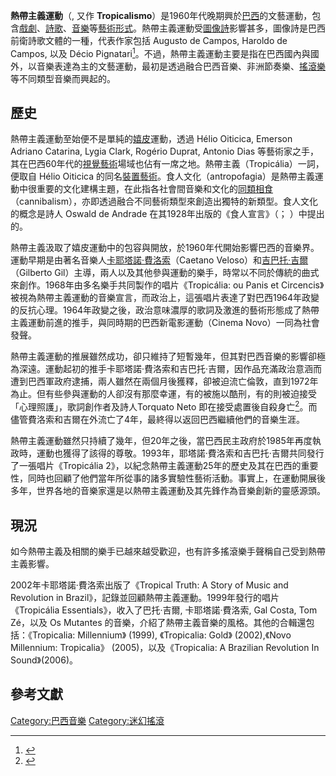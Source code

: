 '''熱帶主義運動'''（{{lang-pt|'''Tropicália'''}}, 又作 '''Tropicalismo'''）是1960年代晚期興於[[巴西|巴西]]的文藝運動，包含[[戲劇|戲劇]]、[[詩歌|詩歌]]、[[音樂|音樂]]等[[藝術形式|藝術形式]]。熱帶主義運動受[[圖像詩|圖像詩]]影響甚多，圖像詩是巴西前衛詩歌文體的一種，代表作家包括 Augusto de Campos, Haroldo de Campos, 以及 Décio Pignatari<ref>{{cite web |url=http://www.plataforma.uchile.cl/fg/semestre2/_2003/musica/modulo4/clase2/texto/tropical_02.htm |title=Poesia Concreta e Tropicalismo |accessdate=2008-05-16 |last=Perrone |first=Charles |publisher=[[University_of_Chile|Universidad de Chile]] |page=1 |language=pt |format=Microsoft Word document |archive-date=2013-07-03 |archive-url=https://www.webcitation.org/6HpZuA5Nk?url=http://www.lapetus.uchile.cl/lapetus/404.htm |dead-url=yes }}</ref>。不過，熱帶主義運動主要是指在巴西國內與國外，以音樂表達為主的文藝運動，最初是透過融合巴西音樂、非洲節奏樂、[[搖滾樂|搖滾樂]]等不同類型音樂而興起的。

==歷史==
熱帶主義運動至始便不是單純的[[嬉皮|嬉皮]]運動，透過 Hélio Oiticica, Emerson Adriano Catarina, Lygia Clark, Rogério Duprat, Antonio Dias 等藝術家之手，其在巴西60年代的[[視覺藝術|視覺藝術]]場域也佔有一席之地。熱帶主義（Tropicália）一詞，便取自 Hélio Oiticica 的同名[[裝置藝術|裝置藝術]]。食人文化（antropofagia）是熱帶主義運動中很重要的文化建構主題，在此指各社會間音樂和文化的[[同類相食|同類相食]]（cannibalism），亦即透過融合不同藝術類型來創造出獨特的新類型。食人文化的概念是詩人 Oswald de Andrade 在其1928年出版的《食人宣言》（{{lang-pt|''' Manifesto Antropófago'''}}；{{lang-en|'''Cannibal Manifesto'''}} ）中提出的。

熱帶主義汲取了嬉皮運動中的包容與開放，於1960年代開始影響巴西的音樂界。運動早期是由著名音樂人[[卡耶塔諾·費洛索|卡耶塔諾·費洛索]]（Caetano Veloso）和[[吉巴托·吉爾|吉巴托·吉爾]]（Gilberto Gil）主導，兩人以及其他參與運動的樂手，時常以不同於傳統的曲式來創作。1968年由多名樂手共同製作的唱片《Tropicália: ou Panis et Circencis》被視為熱帶主義運動的音樂宣言，而政治上，這張唱片表達了對巴西1964年政變的反抗心理。1964年政變之後，政治意味濃厚的歌詞及激進的藝術形態成了熱帶主義運動前進的推手，與同時期的巴西新電影運動（Cinema Novo）一同為社會發聲。

熱帶主義運動的推展雖然成功，卻只維持了短暫幾年，但其對巴西音樂的影響卻極為深遠。運動起初的推手卡耶塔諾·費洛索和吉巴托·吉爾，因作品充滿政治意涵而遭到巴西軍政府逮捕，兩人雖然在兩個月後獲釋，卻被迫流亡倫敦，直到1972年為止。但有些參與運動的人卻沒有那麼幸運，有的被施以酷刑，有的則被迫接受「心理照護」，歌詞創作者及詩人Torquato Neto 即在接受處置後自殺身亡<ref name=shock>{{cite web |url=http://www.pbs.org/wgbh/cultureshock/flashpoints/music/tropicalia.html |title=Brazilian Tropicalia |accessdate=2008-05-16 |author=Staff |year=2000 |work=Culture Shock |publisher=[[WGBH-TV|WGBH]] |archive-date=2020-01-17 |archive-url=https://web.archive.org/web/20200117160946/http://www.pbs.org/wgbh/cultureshock/flashpoints/music/tropicalia.html |dead-url=no }}</ref>。而儘管費洛索和吉爾在外流亡了4年，最終得以返回巴西繼續他們的音樂生涯。

熱帶主義運動雖然只持續了幾年，但20年之後，當巴西民主政府於1985年再度執政時，運動也獲得了該得的尊敬。1993年，耶塔諾·費洛索和吉巴托·吉爾共同發行了一張唱片《Tropicália 2》，以紀念熱帶主義運動25年的歷史及其在巴西的重要性，同時也回顧了他們當年所從事的諸多實驗性藝術活動。事實上，在運動開展後多年，世界各地的音樂家還是以熱帶主義運動及其先鋒作為音樂創新的靈感源頭。

==現況==
如今熱帶主義及相關的樂手已越來越受歡迎，也有許多搖滾樂手聲稱自己受到熱帶主義影響。

2002年卡耶塔諾·費洛索出版了《Tropical Truth: A Story of Music and Revolution in Brazil》，記錄並回顧熱帶主義運動。1999年發行的唱片《Tropicália Essentials》，收入了巴托·吉爾, 卡耶塔諾·費洛索, Gal Costa, Tom Zé，以及 Os Mutantes 的音樂，介紹了熱帶主義音樂的風格。其他的合輯還包括：《Tropicalia: Millennium》 (1999), 《Tropicalia: Gold》 (2002),《Novo Millennium: Tropicalia》 (2005)，以及《Tropicalia: A Brazilian Revolution In Sound》(2006)。


==參考文獻==
{{Reflist}}

[[Category:巴西音樂|Category:巴西音樂]]
[[Category:迷幻搖滾|Category:迷幻搖滾]]